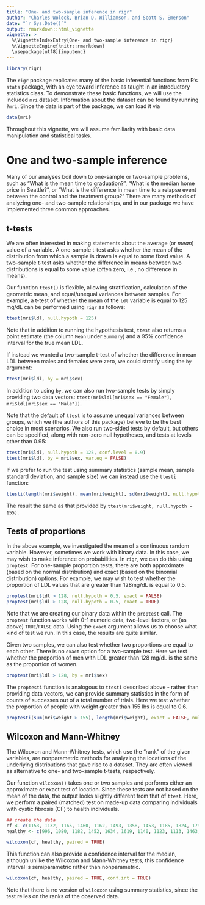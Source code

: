```yaml
---
title: "One- and two-sample inference in rigr"
author: "Charles Wolock, Brian D. Williamson, and Scott S. Emerson"
date: "`r Sys.Date()`"
output: rmarkdown::html_vignette
vignette: >
  %\VignetteIndexEntry{One- and two-sample inference in rigr}
  %\VignetteEngine{knitr::rmarkdown}
  \usepackage[utf8]{inputenc}
---
```


```r
library(rigr)
```
 
The `rigr` package replicates many of the basic inferential functions from R's `stats` package, with an eye toward inference as taught in an introductory statistics class. To demonstrate these basic functions, we will use the included `mri` dataset. Information about the dataset can be found by running `?mri`. Since the data is part of the package, we can load it via

```r
data(mri)
```

Throughout this vignette, we will assume familiarity with basic data manipulation and statistical tasks. 

# One and two-sample inference

Many of our analyses boil down to one-sample or two-sample problems, such as "What is the mean time to graduation?", "What is the median home price in Seattle?", or "What is the difference in mean time to a relapse event between the control and the treatment group?" There are many methods of analyzing one- and two-sample relationships, and in our package we have implemented three common approaches. 

## t-tests

We are often interested in making statements about the average (or *mean*) value of a variable. A one-sample t-test asks whether the mean of the distribution from which a sample is drawn is equal to some fixed value. A two-sample t-test asks whether the difference in means between two distributions is equal to some value (often zero, i.e., no difference in means).

Our function `ttest()` is flexible, allowing stratification, calculation of the geometric mean, and equal/unequal variances between samples. For example, a t-test of whether the mean of the `ldl` variable is equal to 125 mg/dL can be performed using `rigr` as follows:

```r
ttest(mri$ldl, null.hypoth = 125)
```

Note that in addition to running the hypothesis test, `ttest` also returns a point estimate (the column `Mean` under `Summary`) and a 95\% confidence interval for the true mean LDL. 

If instead we wanted a two-sample t-test of whether the difference in mean LDL between males and females were zero, we could stratify using the `by` argument:

```r
ttest(mri$ldl, by = mri$sex)
```

In addition to using `by`, we can also run two-sample tests by simply providing two data vectors: `ttest(mri$ldl[mri$sex == "Female"], mri$ldl[mri$sex == "Male"])`. 

Note that the default of `ttest` is to assume unequal variances between groups, which we (the authors of this package) believe to be the best choice in most scenarios. We also run two-sided tests by default, but others can be specified, along with non-zero null hypotheses, and tests at levels other than 0.95: 

```r
ttest(mri$ldl, null.hypoth = 125, conf.level = 0.9)
ttest(mri$ldl, by = mri$sex, var.eq = FALSE)
```

If we prefer to run the test using summary statistics (sample mean, sample standard deviation, and sample size) we can instead use the `ttesti` function:

```r
ttesti(length(mri$weight), mean(mri$weight), sd(mri$weight), null.hypoth = 155)
```

The result the same as that provided by `ttest(mri$weight, null.hypoth = 155)`. 

## Tests of proportions

In the above example, we investigated the mean of a continuous random variable. However, sometimes we work with binary data. In this case, we may wish to make inference on probabilities. In `rigr`, we can do this using `proptest`. For one-sample proportion tests, there are both approximate (based on the normal distribution) and exact (based on the binomial distribution) options. For example, we may wish to test whether the proportion of LDL values that are greater than 128mg/dL is equal to 0.5. 

```r
proptest(mri$ldl > 128, null.hypoth = 0.5, exact = FALSE)
proptest(mri$ldl > 128, null.hypoth = 0.5, exact = TRUE)
```

Note that we are creating our binary data within the `proptest` call. The `proptest` function works with 0-1 numeric data, two-level factors, or (as above) `TRUE`/`FALSE` data. Using the `exact` argument allows us to choose what kind of test we run. In this case, the results are quite similar. 

Given two samples, we can also test whether two proportions are equal to each other. There is no `exact` option for a two-sample test. Here we test whether the proportion of men with LDL greater than 128 mg/dL is the same as the proportion of women. 

```r
proptest(mri$ldl > 128, by = mri$sex)
```

The `proptesti` function is analogous to `ttesti` described above - rather than providing data vectors, we can provide summary statistics in the form of counts of successes out of a total number of trials. Here we test whether the proportion of people with weight greater than 155 lbs is equal to 0.6. 

```r
proptesti(sum(mri$weight > 155), length(mri$weight), exact = FALSE, null.hypoth= 0.6)
```

## Wilcoxon and Mann-Whitney

The Wilcoxon and Mann-Whitney tests, which use the "rank" of the given variables, are nonparametric methods for analyzing the locations of the underlying distributions that gave rise to a dataset. They are often viewed as alternative to one- and two-sample t-tests, respectively. 

Our function `wilcoxon()` takes one or two samples and performs either an approximate or exact test of location. Since these tests are not based on the mean of the data, the output looks slightly different from that of `ttest`. Here, we perform a paired (matched) test on made-up data comparing individuals with cystic fibrosis (CF) to health individuals.  

```r
## create the data
cf <- c(1153, 1132, 1165, 1460, 1162, 1493, 1358, 1453, 1185, 1824, 1793, 1930, 2075)
healthy <- c(996, 1080, 1182, 1452, 1634, 1619, 1140, 1123, 1113, 1463, 1632, 1614, 1836)

wilcoxon(cf, healthy, paired = TRUE)
```

This function can also provide a confidence interval for the median, although unlike the Wilcoxon and Mann-Whitney tests, this confidence interval is semiparametric rather than nonparametric. 

```r
wilcoxon(cf, healthy, paired = TRUE, conf.int = TRUE)
```

Note that there is no version of `wilcoxon` using summary statistics, since the test relies on the ranks of the observed data. 